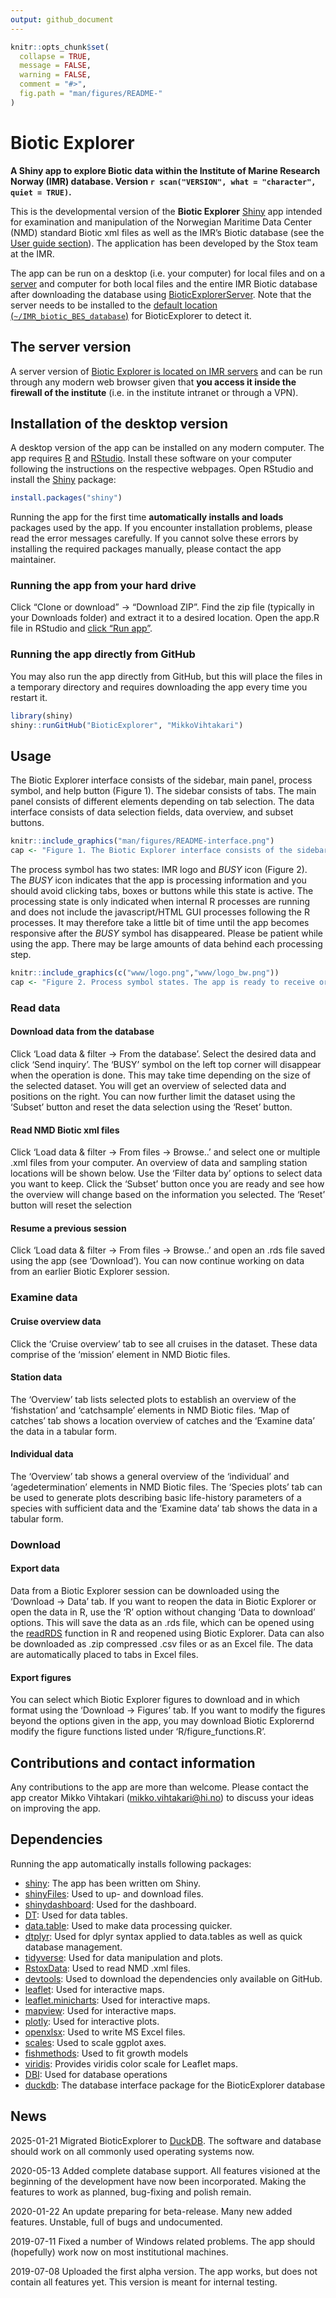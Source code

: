 ```yaml
---
output: github_document
---
```


```r
knitr::opts_chunk$set(
  collapse = TRUE,
  message = FALSE, 
  warning = FALSE,
  comment = "#>",
  fig.path = "man/figures/README-"
)
```

# Biotic Explorer 
**A Shiny app to explore Biotic data within the Institute of Marine Research Norway (IMR) database. Version `r scan("VERSION", what = "character", quiet = TRUE)`.**

This is the developmental version of the **Biotic Explorer** [Shiny](https://shiny.rstudio.com/) app intended for examination and manipulation of the Norwegian Maritime Data Center (NMD) standard Biotic xml files as well as the IMR's Biotic database (see the [User guide section](#usage)). The application has been developed by the Stox team at the IMR. 

<!-- The official, stable, version of the app can be found from their [GitHub site](https://github.com/StoXProject).  -->

The app can be run on a desktop (i.e. your computer) for local files and on a [server](http://njord:8080/bioticexplorer/) and computer for both local files and the entire IMR Biotic database after downloading the database using [BioticExplorerServer](https://github.com/DeepWaterIMR/BioticExplorerServer). Note that the server needs to be installed to the [default location (`~/IMR_biotic_BES_database`)](https://github.com/DeepWaterIMR/BioticExplorerServer?tab=readme-ov-file#download-the-imr-biotic-database) for BioticExplorer to detect it. 

## The server version

A server version of [Biotic Explorer is located on IMR servers](http://njord:8080/bioticexplorer/) and can be run through any modern web browser given that **you access it inside the firewall of the institute** (i.e. in the institute intranet or through a VPN). 

## Installation of the desktop version

A desktop version of the app can be installed on any modern computer. The app requires [R](https://www.r-project.org/) and [RStudio](https://www.rstudio.com/). Install these software on your computer following the instructions on the respective webpages. Open RStudio and install the [Shiny](https://shiny.rstudio.com/) package:

```r
install.packages("shiny")
```

Running the app for the first time **automatically installs and loads** packages used by the app. If you encounter installation problems, please read the error messages carefully. If you cannot solve these errors by installing the required packages manually, please contact the app maintainer. 

### Running the app from your hard drive

Click "Clone or download" -> "Download ZIP". Find the zip file (typically in your Downloads folder) and extract it to a desired location. Open the app.R file in RStudio and [click "Run app"](https://shiny.rstudio.com/tutorial/written-tutorial/lesson1/).

### Running the app directly from GitHub

You may also run the app directly from GitHub, but this will place the files in a temporary directory and requires downloading the app every time you restart it.

```r
library(shiny)
shiny::runGitHub("BioticExplorer", "MikkoVihtakari")
```

## Usage

The Biotic Explorer interface consists of the sidebar, main panel, process symbol, and help button (Figure 1). The sidebar consists of tabs. The main panel consists of different elements depending on tab selection. The data interface consists of data selection fields, data overview, and subset buttons.

```r
knitr::include_graphics("man/figures/README-interface.png")
cap <- "Figure 1. The Biotic Explorer interface consists of the sidebar (1), main panel (2), process symbol (3), and help button (4). The sidebar consists of tabs (1a). The main panel consists of different elements depending on tab selection. The data interface consists of data selection fields (2a), data overview (2b), and subset buttons (2c)."
```

The process symbol has two states: IMR logo and *BUSY* icon (Figure 2). The *BUSY* icon indicates that the app is processing information and you should avoid clicking tabs, boxes or buttons while this state is active. The processing state is only indicated when internal R processes are running and does not include the javascript/HTML GUI processes following the R processes. It may therefore take a little bit of time until the app becomes responsive after the *BUSY* symbol has disappeared. Please be patient while using the app. There may be large amounts of data behind each processing step.

```r
knitr::include_graphics(c("www/logo.png","www/logo_bw.png"))
cap <- "Figure 2. Process symbol states. The app is ready to receive orders when the IMR logo is shown (left). The app is busy when the BUSY icon is shown (right). Avoid clicking anything while the app is busy."
```

### Read data

#### Download data from the database

Click 'Load data & filter -> From the database'. Select the desired data and click 'Send inquiry'. The 'BUSY' symbol on the left top corner will disappear when the operation is done. This may take time depending on the size of the selected dataset. You will get an overview of selected data and positions on the right. You can now further limit the dataset using the 'Subset' button and reset the data selection using the 'Reset' button.

#### Read NMD Biotic xml files

Click 'Load data & filter -> From files -> Browse..' and select one or multiple .xml files from your computer. An overview of data and sampling station locations will be shown below. Use the 'Filter data by' options to select data you want to keep. Click the 'Subset' button once you are ready and see how the overview will change based on the information you selected. The 'Reset' button will reset the selection

#### Resume a previous session

Click 'Load data & filter -> From files -> Browse..' and open an .rds file saved using the app (see 'Download'). You can now continue working on data from an earlier Biotic Explorer session.

### Examine data

#### Cruise overview data

Click the 'Cruise overview' tab to see all cruises in the dataset. These data comprise of the 'mission' element in NMD Biotic files.

#### Station data

The 'Overview' tab lists selected plots to establish an overview of the 'fishstation' and 'catchsample' elements in NMD Biotic files. 'Map of catches' tab shows a location overview of catches and the 'Examine data' the data in a tabular form.

#### Individual data

The 'Overview' tab shows a general overview of the 'individual' and 'agedetermination' elements in NMD Biotic files. The 'Species plots' tab can be used to generate plots describing basic life-history parameters of a species with sufficient data and the 'Examine data' tab shows the data in a tabular form.

### Download

#### Export data

Data from a Biotic Explorer session can be downloaded using the 'Download -> Data' tab. If you want to reopen the data in Biotic Explorer or open the data in R, use the 'R' option without changing 'Data to download' options. This will save the data as an .rds file, which can be opened using the [readRDS](https://stat.ethz.ch/R-manual/R-devel/library/base/html/readRDS.html) function in R and reopened using Biotic Explorer. Data can also be downloaded as .zip compressed .csv files or as an Excel file. The data are automatically placed to tabs in Excel files.

#### Export figures

You can select which Biotic Explorer figures to download and in which format using the 'Download -> Figures' tab. If you want to modify the figures beyond the options given in the app, you may download Biotic Explorernd modify the figure functions listed under 'R/figure_functions.R'.

## Contributions and contact information

Any contributions to the app are more than welcome. Please contact the app creator Mikko Vihtakari (<mikko.vihtakari@hi.no>) to discuss your ideas on improving the app.

## Dependencies

Running the app automatically installs following packages:

- [shiny](https://cran.r-project.org/web/packages/shiny/index.html): The app has been written om Shiny. 
- [shinyFiles](https://cran.r-project.org/web/packages/shinyFiles/index.html): Used to up- and download files.  
- [shinydashboard](https://cran.r-project.org/web/packages/shinydashboard/index.html): Used for the dashboard.
- [DT](https://cran.r-project.org/web/packages/ DT/index.html): Used for data tables.
- [data.table](https://cran.r-project.org/web/packages/data.table/index.html): Used to make data processing quicker.
- [dtplyr](https://cran.r-project.org/web/packages/dtplyr/index.html): Used for dplyr syntax applied to data.tables as well as quick database management.
- [tidyverse](https://cran.r-project.org/web/packages/tidyverse/index.html): Used for data manipulation and plots.
- [RstoxData](https://github.com/StoXProject/RstoxData): Used to read NMD .xml files.
- [devtools](https://cran.r-project.org/web/packages/devtools/index.html): Used to download the dependencies only available on GitHub.
- [leaflet](https://cran.r-project.org/web/packages/leaflet/index.html): Used for interactive maps.
- [leaflet.minicharts](https://cran.r-project.org/web/packages/leaflet.minicharts/index.html): Used for interactive maps.
- [mapview](https://cran.r-project.org/web/packages/mapview/index.html): Used for interactive maps.
- [plotly](https://cran.r-project.org/web/packages/plotly/index.html): Used for interactive plots.
- [openxlsx](https://cran.r-project.org/web/packages/openxlsx/index.html): Used to write MS Excel files. 
- [scales](https://cran.r-project.org/web/packages/scales/index.html): Used to scale ggplot axes.
- [fishmethods](https://cran.r-project.org/web/packages/fishmethods/index.html): Used to fit growth models
- [viridis](https://cran.r-project.org/web/packages/viridis/index.html): Provides viridis color scale for Leaflet maps.
- [DBI](https://cran.r-project.org/web/packages/DBI/index.html): Used for database operations
- [duckdb](https://cran.r-project.org/web/packages/duckdb/index.html): The database interface package for the BioticExplorer database

## News

2025-01-21 Migrated BioticExplorer to [DuckDB](https://duckdb.org/docs/api/r.html). The software and database should work on all commonly used operating systems now.  

2020-05-13 Added complete database support. All features visioned at the beginning of the development have now been incorporated. Making the features to work as planned, bug-fixing and polish remain.

2020-01-22 An update preparing for beta-release. Many new added features. Unstable, full of bugs and undocumented.

2019-07-11 Fixed a number of Windows related problems. The app should (hopefully) work now on most institutional machines. 

2019-07-08 Uploaded the first alpha version. The app works, but does not contain all features yet. This version is meant for internal testing. 
